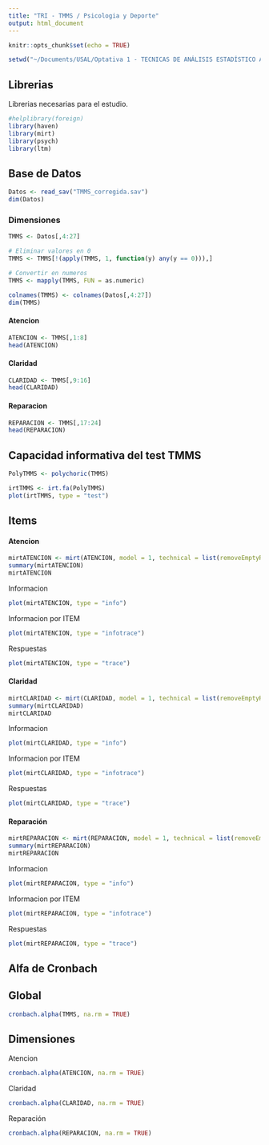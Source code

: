 ```yaml
---
title: "TRI - TMMS / Psicologia y Deporte"
output: html_document
---
```


```r
knitr::opts_chunk$set(echo = TRUE)

setwd("~/Documents/USAL/Optativa 1 - TECNICAS DE ANÁLISIS ESTADÍSTICO APLICADO A LA VALORACIÓN DE RECURSOS EN LA PSICOLOGÍA Y EL DEPORTE/Examen")
```

## Librerias

Librerias necesarias para el estudio.

```r
#helplibrary(foreign)
library(haven)
library(mirt)
library(psych)
library(ltm)
```

## Base de Datos


```r
Datos <- read_sav("TMMS_corregida.sav")
dim(Datos)
```

### Dimensiones

```r
TMMS <- Datos[,4:27]

# Eliminar valores en 0
TMMS <- TMMS[!(apply(TMMS, 1, function(y) any(y == 0))),]

# Convertir en numeros
TMMS <- mapply(TMMS, FUN = as.numeric)

colnames(TMMS) <- colnames(Datos[,4:27])
dim(TMMS)
```

#### Atencion

```r
ATENCION <- TMMS[,1:8]
head(ATENCION)
```

#### Claridad

```r
CLARIDAD <- TMMS[,9:16]
head(CLARIDAD)
```

#### Reparacion

```r
REPARACION <- TMMS[,17:24]
head(REPARACION)
```

## Capacidad informativa del test TMMS

```r
PolyTMMS <- polychoric(TMMS)

irtTMMS <- irt.fa(PolyTMMS)
plot(irtTMMS, type = "test")
```

## Items

#### Atencion

```r
mirtATENCION <- mirt(ATENCION, model = 1, technical = list(removeEmptyRows=TRUE)) 
summary(mirtATENCION)
mirtATENCION
```

Informacion

```r
plot(mirtATENCION, type = "info")
```

Informacion por ITEM

```r
plot(mirtATENCION, type = "infotrace")
```

Respuestas

```r
plot(mirtATENCION, type = "trace")
```

#### Claridad

```r
mirtCLARIDAD <- mirt(CLARIDAD, model = 1, technical = list(removeEmptyRows=TRUE)) 
summary(mirtCLARIDAD)
mirtCLARIDAD
```
Informacion

```r
plot(mirtCLARIDAD, type = "info")
```

Informacion por ITEM

```r
plot(mirtCLARIDAD, type = "infotrace")
```

Respuestas

```r
plot(mirtCLARIDAD, type = "trace")
```

#### Reparación

```r
mirtREPARACION <- mirt(REPARACION, model = 1, technical = list(removeEmptyRows=TRUE)) 
summary(mirtREPARACION)
mirtREPARACION
```
Informacion

```r
plot(mirtREPARACION, type = "info")
```

Informacion por ITEM

```r
plot(mirtREPARACION, type = "infotrace")
```

Respuestas

```r
plot(mirtREPARACION, type = "trace")
```

## Alfa de Cronbach

## Global

```r
cronbach.alpha(TMMS, na.rm = TRUE)
```

## Dimensiones

Atencion

```r
cronbach.alpha(ATENCION, na.rm = TRUE)
```

Claridad

```r
cronbach.alpha(CLARIDAD, na.rm = TRUE)
```

Reparación

```r
cronbach.alpha(REPARACION, na.rm = TRUE)
```
